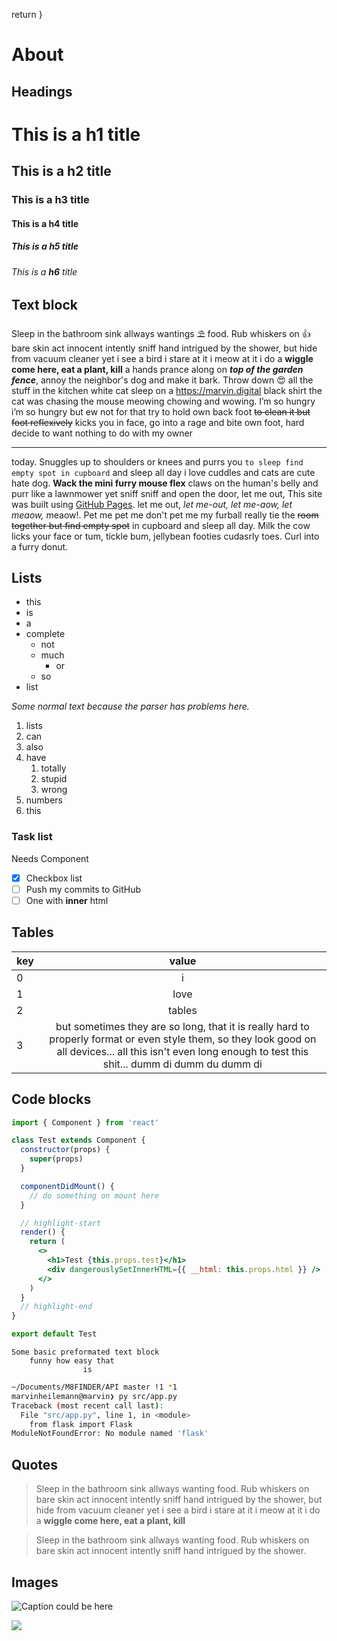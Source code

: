   return <Page props={props} name="About" />
}

# About

## Headings

# This is a **h1** title

## This is a **h2** title

### This is a **h3** title

#### This is a **h4** title

##### This is a **h5** title

###### This is a **h6** title

## Text block

Sleep in the bathroom sink allways wantings ⛱ food. Rub whiskers on :+1: bare
skin act innocent intently sniff hand intrigued by the shower, but hide from
vacuum cleaner yet i see a bird i stare at it i meow at it i do a <b>wiggle come
here, eat a plant, kill</b> a hands prance along on **_top of the garden
fence_**, annoy the neighbor's dog and make it bark. Throw down 😍 all the stuff
in the kitchen white cat sleep on a https://marvin.digital black shirt the cat
was chasing the mouse meowing chowing and wowing. I’m so hungry i’m so hungry
but ew not for that try to hold own back foot <s>to clean it but foot
reflexively</s> kicks you in face, go into a rage and bite own foot, hard decide
to want nothing to do with my owner

---

today. Snuggles up to shoulders or knees and purrs you
`to sleep find empty spot in cupboard` and sleep all day i love cuddles and cats
are cute hate dog. **Wack the mini furry mouse flex** claws on the human's belly
and purr like a lawnmower yet sniff sniff and open the door, let me out, This
site was built using [GitHub Pages](https://pages.github.com/). let me out, _let
me-out, let me-aow, let meaow,_ meaow!. Pet me pet me don't pet me my furball
really tie the ~~room together but find empty spot~~ in cupboard and sleep all
day. Milk the cow licks your face or tum, tickle bum, jellybean footies cudasrly
toes. Curl into a furry donut.

## Lists

- this
- is
- a
- complete
  - not
  - much
    - or
  - so
- list

_Some normal text because the parser has problems here._

1. lists
2. can
3. also
4. have
   1. totally
   2. stupid
   3. wrong
5. numbers
6. this

### Task list

Needs Component

- [x] Checkbox list
- [ ] Push my commits to GitHub
- [ ] One with **inner** html

## Tables

| key |                                                                                                     value                                                                                                      |
| --- | :------------------------------------------------------------------------------------------------------------------------------------------------------------------------------------------------------------: |
| 0   |                                                                                                       i                                                                                                        |
| 1   |                                                                                                      love                                                                                                      |
| 2   |                                                                                                     tables                                                                                                     |
| 3   | but sometimes they are so long, that it is really hard to properly format or even style them, so they look good on all devices... all this isn't even long enough to test this shit... dumm di dumm du dumm di |

## Code blocks

```jsx
import { Component } from 'react'

class Test extends Component {
  constructor(props) {
    super(props)
  }

  componentDidMount() {
    // do something on mount here
  }

  // highlight-start
  render() {
    return (
      <>
        <h1>Test {this.props.test}</h1>
        <div dangerouslySetInnerHTML={{ __html: this.props.html }} />
      </>
    )
  }
  // highlight-end
}

export default Test
```

```
Some basic preformated text block
    funny how easy that
                is
```

```bash
~/Documents/M8FINDER/API master !1 *1
marvinheilemann@marvin❯ py src/app.py
Traceback (most recent call last):
  File "src/app.py", line 1, in <module>
    from flask import Flask
ModuleNotFoundError: No module named 'flask'
```

## Quotes

> Sleep in the bathroom sink allways wanting food. Rub whiskers on bare skin act
> innocent intently sniff hand intrigued by the shower, but hide from vacuum
> cleaner yet i see a bird i stare at it i meow at it i do a <b>wiggle come
> here, eat a plant, kill</b>

<div class="container container--small">
  <Blockquote user={{ name: "Marvin Heilemann" }}>
    Sleep in the bathroom sink allways wanting food. Rub whiskers on bare skin
    act innocent intently sniff hand intrigued by the shower.
  </Blockquote>
</div>

## Images

![Caption could be here](/twitter-card.jpg)

<img src="/twitter-card.jpg" />
